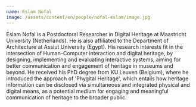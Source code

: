 ```yaml
---
name: Eslam Nofal
image: /assets/content/en/people/nofal-eslam/image.jpg
---
```

Eslam Nofal is a Postdoctoral Researcher in Digital Heritage at Maastricht University (Netherlands). He is also affiliated to the Department of Architecture at Assiut University (Egypt). His research interests fit in the intersection of Human-Computer interaction and digital heritage, by designing, implementing and evaluating interactive systems, aiming for better communication and engagement of heritage in museums and beyond. He received his PhD degree from KU Leuven (Belgium), where he introduced the approach of 'Phygital Heritage', which entails how heritage information can be disclosed via simultaneous and integrated physical and digital means, as a potential medium for engaging and meaningful communication of heritage to the broader public.
